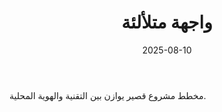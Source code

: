 ﻿---
title: "واجهة متلألئة"
slug: "gilded-storefront"
lang: "ar"
summary: "هوية وتجربة تجارة إلكترونية تعكس أناقة مغربية."
date: "2025-08-10"
tags: ["علامة", "واجهة"]
cover: "https://images.unsplash.com/photo-1545235617-9465d2a55698?q=80&w=1200&auto=format&fit=crop"
---

مخطط مشروع قصير يوازن بين التقنية والهوية المحلية.
